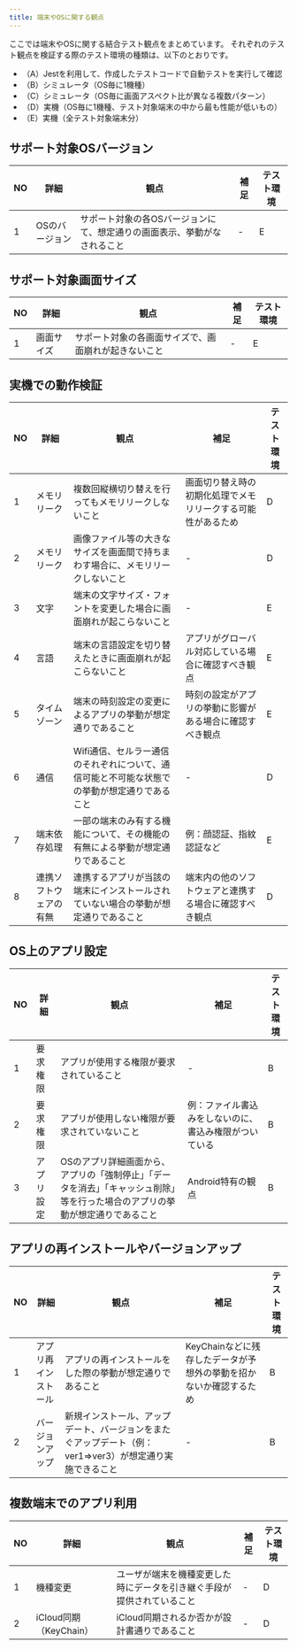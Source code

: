 ```yaml
---
title: 端末やOSに関する観点
---
```


ここでは端末やOSに関する結合テスト観点をまとめています。
それぞれのテスト観点を検証する際のテスト環境の種類は、以下のとおりです。

- （A）Jestを利用して、作成したテストコードで自動テストを実行して確認
- （B）シミュレータ（OS毎に1機種）
- （C）シミュレータ（OS毎に画面アスペクト比が異なる複数パターン）
- （D）実機（OS毎に1機種、テスト対象端末の中から最も性能が低いもの）
- （E）実機（全テスト対象端末分）

## サポート対象OSバージョン

| NO | 詳細 | 観点 | 補足 | テスト環境 |
| --- | --- | --- | --- | --- |
| 1 | OSのバージョン | サポート対象の各OSバージョンにて、想定通りの画面表示、挙動がなされること | - | E |

## サポート対象画面サイズ

| NO | 詳細 | 観点 | 補足 | テスト環境 |
| --- | --- | --- | --- | --- |
| 1 | 画面サイズ | サポート対象の各画面サイズで、画面崩れが起きないこと | - | E |

## 実機での動作検証

| NO | 詳細 | 観点 | 補足 | テスト環境 |
| --- | --- | --- | --- | --- |
| 1 | メモリリーク | 複数回縦横切り替えを行ってもメモリリークしないこと | 画面切り替え時の初期化処理でメモリリークする可能性があるため | D |
| 2 | メモリリーク | 画像ファイル等の大きなサイズを画面間で持ちまわす場合に、メモリリークしないこと | - | D |
| 3 | 文字 | 端末の文字サイズ・フォントを変更した場合に画面崩れが起こらないこと | - | E |
| 4 | 言語 | 端末の言語設定を切り替えたときに画面崩れが起こらないこと | アプリがグローバル対応している場合に確認すべき観点 | E |
| 5 | タイムゾーン | 端末の時刻設定の変更によるアプリの挙動が想定通りであること | 時刻の設定がアプリの挙動に影響がある場合に確認すべき観点 | E |
| 6 | 通信 | Wifi通信、セルラー通信のそれぞれについて、通信可能と不可能な状態での挙動が想定通りであること | - | D |
| 7 | 端末依存処理 | 一部の端末のみ有する機能について、その機能の有無による挙動が想定通りであること | 例：顔認証、指紋認証など | E |
| 8 | 連携ソフトウェアの有無 | 連携するアプリが当該の端末にインストールされていない場合の挙動が想定通りであること | 端末内の他のソフトウェアと連携する場合に確認すべき観点 | D |

## OS上のアプリ設定

| NO | 詳細 | 観点 | 補足 | テスト環境 |
| --- | --- | --- | --- | --- |
| 1 | 要求権限 | アプリが使用する権限が要求されていること | - | B |
| 2 | 要求権限 | アプリが使用しない権限が要求されていないこと | 例：ファイル書込みをしないのに、書込み権限がついている | B |
| 3 | アプリ設定 | OSのアプリ詳細画面から、アプリの「強制停止」「データを消去」「キャッシュ削除」等を行った場合のアプリの挙動が想定通りであること | Android特有の観点 | B |

## アプリの再インストールやバージョンアップ

| NO | 詳細 | 観点 | 補足 | テスト環境 |
| --- | --- | --- | --- | --- |
| 1 | アプリ再インストール | アプリの再インストールをした際の挙動が想定通りであること | KeyChainなどに残存したデータが予想外の挙動を招かないか確認するため | B |
| 2 | バージョンアップ | 新規インストール、アップデート、バージョンをまたぐアップデート（例：ver1⇒ver3）が想定通り実施できること | - | B |

## 複数端末でのアプリ利用

| NO | 詳細 | 観点 | 補足 | テスト環境 |
| --- | --- | --- | --- | --- |
| 1 | 機種変更 | ユーザが端末を機種変更した時にデータを引き継ぐ手段が提供されていること | - | D |
| 2 | iCloud同期（KeyChain） | iCloud同期されるか否かが設計書通りであること | - | D |
